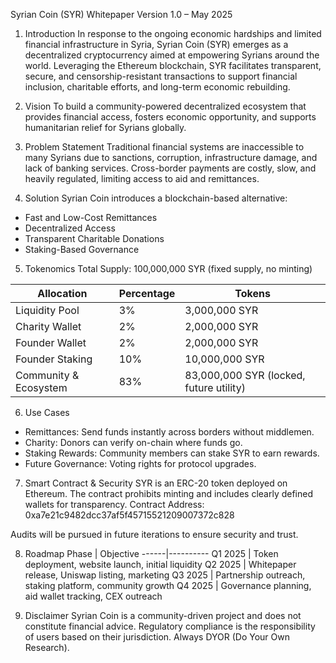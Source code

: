 
Syrian Coin (SYR) Whitepaper
Version 1.0 – May 2025

1. Introduction
In response to the ongoing economic hardships and limited financial infrastructure in Syria, Syrian Coin (SYR) emerges as a decentralized cryptocurrency aimed at empowering Syrians around the world. Leveraging the Ethereum blockchain, SYR facilitates transparent, secure, and censorship-resistant transactions to support financial inclusion, charitable efforts, and long-term economic rebuilding.

2. Vision
To build a community-powered decentralized ecosystem that provides financial access, fosters economic opportunity, and supports humanitarian relief for Syrians globally.

3. Problem Statement
Traditional financial systems are inaccessible to many Syrians due to sanctions, corruption, infrastructure damage, and lack of banking services. Cross-border payments are costly, slow, and heavily regulated, limiting access to aid and remittances.

4. Solution
Syrian Coin introduces a blockchain-based alternative:
- Fast and Low-Cost Remittances
- Decentralized Access
- Transparent Charitable Donations
- Staking-Based Governance

5. Tokenomics
Total Supply: 100,000,000 SYR (fixed supply, no minting)

Allocation        | Percentage | Tokens        
------------------|------------|---------------
Liquidity Pool    | 3%         | 3,000,000 SYR 
Charity Wallet    | 2%         | 2,000,000 SYR 
Founder Wallet    | 2%         | 2,000,000 SYR 
Founder Staking   | 10%        | 10,000,000 SYR 
Community & Ecosystem | 83%     | 83,000,000 SYR (locked, future utility)

6. Use Cases
- Remittances: Send funds instantly across borders without middlemen.
- Charity: Donors can verify on-chain where funds go.
- Staking Rewards: Community members can stake SYR to earn rewards.
- Future Governance: Voting rights for protocol upgrades.

7. Smart Contract & Security
SYR is an ERC-20 token deployed on Ethereum. The contract prohibits minting and includes clearly defined wallets for transparency. Contract Address:  
0xa7e21c9482dcc37af5f45715521209007372c828

Audits will be pursued in future iterations to ensure security and trust.

8. Roadmap
Phase | Objective
------|----------
Q1 2025 | Token deployment, website launch, initial liquidity
Q2 2025 | Whitepaper release, Uniswap listing, marketing
Q3 2025 | Partnership outreach, staking platform, community growth
Q4 2025 | Governance planning, aid wallet tracking, CEX outreach

9. Disclaimer
Syrian Coin is a community-driven project and does not constitute financial advice. Regulatory compliance is the responsibility of users based on their jurisdiction. Always DYOR (Do Your Own Research).
